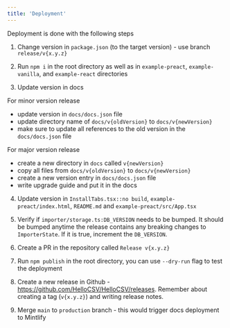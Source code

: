 ```yaml
---
title: 'Deployment'
---
```


Deployment is done with the following steps

1. Change version in `package.json` (to the target version) - use branch `release/v{x.y.z}`

2. Run `npm i` in the root directory as well as in `example-preact`, `example-vanilla`, and `example-react` directories

3. Update version in docs

For minor version release

- update version in `docs/docs.json` file
- update directory name of `docs/v{oldVersion}` to `docs/v{newVersion}`
- make sure to update all references to the old version in the `docs/docs.json` file

For major version release

- create a new directory in `docs` called `v{newVersion}`
- copy all files from `docs/v{oldVersion}` to `docs/v{newVersion}`
- create a new version entry in `docs/docs.json` file
- write upgrade guide and put it in the docs

4. Update version in `InstallTabs.tsx::no build`, `example-preact/index.html`, `README.md` and `example-preact/src/App.tsx`

5. Verify if `importer/storage.ts:DB_VERSION` needs to be bumped. It should be bumped anytime the release contains any breaking changes to `ImporterState`. If it is true, increment the `DB_VERSION`.

6. Create a PR in the repository called `Release v{x.y.z}`

7. Run `npm publish` in the root directory, you can use `--dry-run` flag to test the deployment

8. Create a new release in Github - https://github.com/HelloCSV/HelloCSV/releases. Remember about creating a tag (`v{x.y.z}`) and writing release notes.

9. Merge `main` to `production` branch - this would trigger docs deployment to Mintlify
